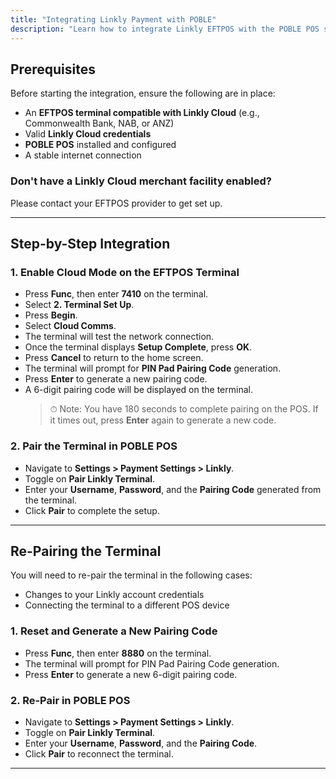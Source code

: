 ```yaml
---
title: "Integrating Linkly Payment with POBLE"
description: "Learn how to integrate Linkly EFTPOS with the POBLE POS system to enable seamless in-store payments."
---
```


## Prerequisites

Before starting the integration, ensure the following are in place:

- An **EFTPOS terminal compatible with Linkly Cloud** (e.g., Commonwealth Bank, NAB, or ANZ)
- Valid **Linkly Cloud credentials**
- **POBLE POS** installed and configured
- A stable internet connection

### Don't have a Linkly Cloud merchant facility enabled?
Please contact your EFTPOS provider to get set up.

---

## Step-by-Step Integration

### 1. Enable Cloud Mode on the EFTPOS Terminal

- Press **Func**, then enter **7410** on the terminal.
- Select **2. Terminal Set Up**.
- Press **Begin**.
- Select **Cloud Comms**.
- The terminal will test the network connection.
- Once the terminal displays **Setup Complete**, press **OK**.
- Press **Cancel** to return to the home screen.
- The terminal will prompt for **PIN Pad Pairing Code** generation.
- Press **Enter** to generate a new pairing code.
- A 6-digit pairing code will be displayed on the terminal.  
  > ⏱ Note: You have 180 seconds to complete pairing on the POS. If it times out, press **Enter** again to generate a new code.

### 2. Pair the Terminal in POBLE POS

- Navigate to **Settings > Payment Settings > Linkly**.
- Toggle on **Pair Linkly Terminal**.
- Enter your **Username**, **Password**, and the **Pairing Code** generated from the terminal.
- Click **Pair** to complete the setup.

---

## Re-Pairing the Terminal

You will need to re-pair the terminal in the following cases:

- Changes to your Linkly account credentials
- Connecting the terminal to a different POS device

### 1. Reset and Generate a New Pairing Code

- Press **Func**, then enter **8880** on the terminal.
- The terminal will prompt for PIN Pad Pairing Code generation.
- Press **Enter** to generate a new 6-digit pairing code.

### 2. Re-Pair in POBLE POS

- Navigate to **Settings > Payment Settings > Linkly**.
- Toggle on **Pair Linkly Terminal**.
- Enter your **Username**, **Password**, and the **Pairing Code**.
- Click **Pair** to reconnect the terminal.

---

